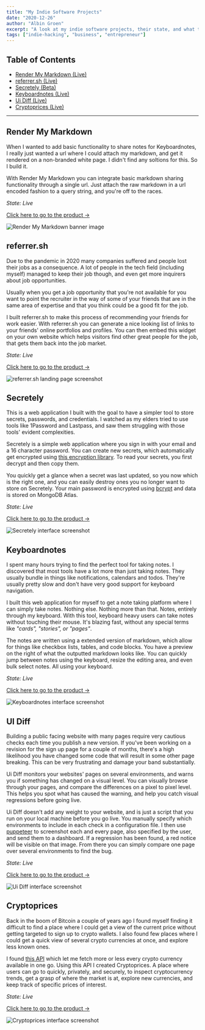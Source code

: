 ```yaml
---
title: "My Indie Software Projects"
date: "2020-12-26"
author: "Albin Groen"
excerpt: "A look at my indie software projects, their state, and what they're all about."
tags: ["indie-hacking", "business", "entrepreneur"]
---
```


## Table of Contents

- [Render My Markdown (Live)](#render-my-markdown)
- [referrer.sh (Live)](#referrer-sh)
- [Secretely (Beta)](#secretely)
- [Keyboardnotes (Live)](#keyboardnotes)
- [Ui Diff (Live)](#ui-diff)
- [Cryptoprices (Live)](#cryptoprices)

---

<h2 id="render-my-markdown">Render My Markdown</h2>

When I wanted to add basic functionality to share notes for Keyboardnotes, I really just wanted a url where I could attach my markdown, and get it rendered on a non-branded white page. I didn't find any soltions for this. So I build it.

With Render My Markdown you can integrate basic markdown sharing functionality through a single url. Just attach the raw markdown in a url encoded fashion to a query string, and you're off to the races.

_State: Live_

[Click here to go to the product →](https://github.com/albingroen/render-my-markdown)

![Render My Markdown banner image](https://res.cloudinary.com/albin-groen/image/upload/f_auto/v1609528887/rmmd-seo_yyselm.png)

<h2 id="referrer-sh">referrer.sh</h2>

Due to the pandemic in 2020 many companies suffered and people lost their jobs as a consequence. A lot of people in the tech field (including myself) managed to keep their job though, and even get more inquirers about job opportunities.

Usually when you get a job opportunity that you're not available for you want to point the recruiter in the way of some of your friends that are in the same area of expertise and that you think could be a good fit for the job.

I built referrer.sh to make this process of recommending your friends for work easier. With referrer.sh you can generate a nice looking list of links to your friends' online portfolios and profiles. You can then embed this widget on your own website which helps visitors find other great people for the job, that gets them back into the job market.

_State: Live_

[Click here to go to the product →](https://referrer.sh)

![referrer.sh landing page screenshot](https://res.cloudinary.com/albin-groen/image/upload/f_auto/v1609100703/testifier-seo-image_gqcaiq.png)

<h2 id="secretely">Secretely</h2>

This is a web application I built with the goal to have a simpler tool to store secrets, passwords, and credentials. I watched as my elders tried to use tools like 1Password and Lastpass, and saw them struggling with those tools' evident complexities.

Secretely is a simple web application where you sign in with your email and a 16 character password. You can create new secrets, which automatically get encrypted using [this encryption library](https://www.npmjs.com/package/simple-encryptor). To read your secrets, you first decrypt and then copy them.

You quickly get a glance when a secret was last updated, so you now which is the right one, and you can easily destroy ones you no longer want to store on Secretely. Your main password is encrypted using [bcrypt](https://www.npmjs.com/package/bcrypt) and data is stored on MongoDB Atlas.

_State: Live_

[Click here to go to the product →](https://secretely.com)

![Secretely interface screenshot](https://res.cloudinary.com/albin-groen/image/upload/f_auto/v1608997389/CleanShot_2020-12-26_at_16.42.34_pnxidk.png)

<h2 id="keyboardnotes">Keyboardnotes</h2>

I spent many hours trying to find the perfect tool for taking notes. I discovered that most tools have a lot more than just taking notes. They usually bundle in things like notifications, calendars and todos. They're usually pretty slow and don't have very good support for keyboard navigation.

I built this web application for myself to get a note taking platform where I can simply take notes. Nothing else. Nothing more than that. Notes, entirely through my keyboard. With this tool, keyboard heavy users can take notes without touching their mouse. It's blazing fast, without any special terms like _"cards", "stories", or "pages"_.

The notes are written using a extended version of markdown, which allow for things like checkbox lists, tables, and code blocks. You have a preview on the right of what the outputted markdown looks like. You can quickly jump between notes using the keyboard, resize the editing area, and even bulk select notes. All using your keyboard.

_State: Live_

[Click here to go to the product →](https://keyboardnotes.io)

![Keyboardnotes interface screenshot](https://res.cloudinary.com/albin-groen/image/upload/f_auto/v1608998380/CleanShot_2020-12-26_at_16.59.03_bytadq.png)

<h2 id="ui-diff">UI Diff</h2>

Building a public facing website with many pages require very cautious checks each time you publish a new version. If you've been working on a revision for the sign up page for a couple of months, there's a high likelihood you have changed some code that will result in some other page breaking. This can be very frustrating and damage your band substantially.

Ui Diff monitors your websites' pages on several environments, and warns you if something has changed on a visual level. You can visually browse through your pages, and compare the differences on a pixel to pixel level. This helps you spot what has caused the warning, and help you catch visual regressions before going live.

Ui Diff doesn't add any weight to your website, and is just a script that you run on your local machine before you go live. You manually specify which environments to include in each check in a configuration file. I then use [puppeteer](https://pptr.dev) to screenshot each and every page, also specified by the user, and send them to a dashboard. If a regression has been found, a red notice will be visible on that image. From there you can simply compare one page over several environments to find the bug.

_State: Live_

[Click here to go to the product →](https://ui-diff.com)

![Ui Diff interface screenshot](https://res.cloudinary.com/albin-groen/image/upload/f_auto/v1608999580/CleanShot_2020-12-26_at_17.18.55_feroje.png)

<h2 id="cryptoprices">Cryptoprices</h2>

Back in the boom of Bitcoin a couple of years ago I found myself finding it difficult to find a place where I could get a view of the current price without getting targeted to sign up to crypto wallets. I also found few places where I could get a quick view of several crypto currencies at once, and explore less known ones.

I found [this API](https://developers.coinranking.com/api/documentation) which let me fetch more or less every crypto currency available in one go. Using this API I created Cryptoprices. A place where users can go to quickly, privately, and securely, to inspect cryptocurrency trends, get a grasp of where the market is at, explore new currencies, and keep track of specific prices of interest.

_State: Live_

[Click here to go to the product →](https://cryptoprices.vercel.app)

![Cryptoprices interface screenshot](https://res.cloudinary.com/albin-groen/image/upload/f_auto/v1609512725/CleanShot_2021-01-01_at_15.50.32_b2hwhy.png)
